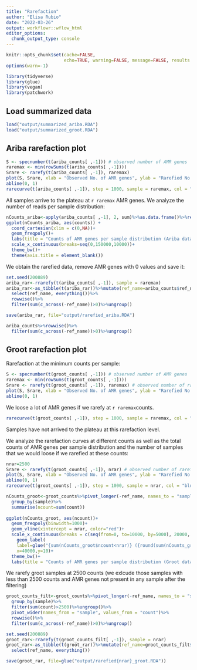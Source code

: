```yaml
---
title: "Rarefaction"
author: "Elisa Rubio"
date: "2022-03-26"
output: workflowr::wflow_html
editor_options:
  chunk_output_type: console
---
```


```r
knitr::opts_chunk$set(cache=FALSE,
                      echo=TRUE, warning=FALSE, message=FALSE, results ='markup')
options(warn=-1)
```

```r
library(tidyverse)
library(glue)
library(vegan)
library(patchwork)
```

## Load summarized data

```r
load("output/summarized_ariba.RDA")
load("output/summarized_groot.RDA")
```

## Ariba rarefaction plot

```r
S <- specnumber(t(ariba_counts[ ,-1])) # observed number of AMR genes
raremax <- min(rowSums(t(ariba_counts[ ,-1])))
Srare <- rarefy(t(ariba_counts[ ,-1]), raremax)
plot(S, Srare, xlab = "Observed No. of AMR genes", ylab = "Rarefied No. of AMR genes", main=glue("Rarefaction at {raremax} counts (Ariba data)"))
abline(0, 1)
rarecurve(t(ariba_counts[ ,-1]), step = 1000, sample = raremax, col = "blue", cex = 0.6, ylab = "AMR genes", main=glue("Rarefaction plot at {raremax} counts (Ariba data)"))
```

All samples arrive to the plateau at `r raremax` AMR genes. 
We analyze the number of reads per sample distribution: 

```r
nCounts_ariba<-apply(ariba_counts[ ,-1], 2, sum)%>%as.data.frame()%>%rename(counts=1)
ggplot(nCounts_ariba, aes(counts)) +
  coord_cartesian(xlim = c(0,NA))+
  geom_freqpoly()+
  labs(title = "Counts of AMR genes per sample distribution (Ariba data)")+
  scale_x_continuous(breaks=seq(0,150000,10000))+
  theme_bw()+
  theme(axis.title = element_blank())
```

We obtain the rarefied data, remove AMR genes with 0 values and save it:

```r
set.seed(200889)
ariba_rar<-rrarefy(t(ariba_counts[ ,-1]), sample = raremax)
ariba_rar<-as_tibble(t(ariba_rar))%>%mutate(ref_name=ariba_counts$ref_name)%>%
  select(ref_name, everything())%>%
  rowwise()%>%
  filter(sum(c_across(-ref_name))>0)%>%ungroup()

save(ariba_rar, file="output/rarefied_ariba.RDA")

```

```r
ariba_counts%>%rowwise()%>%
  filter(sum(c_across(-ref_name))>0)%>%ungroup()
```

## Groot rarefaction plot

Rarefaction at the minimum counts per sample:

```r
S <- specnumber(t(groot_counts[ ,-1])) # observed number of AMR genes
raremax <- min(rowSums(t(groot_counts[ ,-1])))
Srare <- rarefy(t(groot_counts[ ,-1]), raremax) # observed number of rarefied AMR genes
plot(S, Srare, xlab = "Observed No. of AMR genes", ylab = "Rarefied No. of AMR genes", main=glue("Rarefaction at {raremax} counts (Groot data)"))
abline(0, 1)
```

We loose a lot of AMR genes if we rarefy at `r raremax`counts. 

```r
rarecurve(t(groot_counts[ ,-1]), step = 1000, sample = raremax, col = "blue", cex = 0.6, ylab = "AMR genes", label = FALSE, xlim=c(0,10000), main=glue("Rarefaction plot at {raremax} counts (Groot data)"))
```


Samples have not arrived to the plateau at this rarefaction level. 

We analyze the rarefaction curves at different counts as well as the total counts of AMR genes per sample distribution and the number of samples that we would loose if we rarefied at these counts:

```r
nrar=2500
Srare <- rarefy(t(groot_counts[ ,-1]), nrar) # observed number of rarefied AMR genes
plot(S, Srare, xlab = "Observed No. of AMR genes", ylab = "Rarefied No. of AMR genes", main=glue("Rarefaction at {nrar} counts (Groot data)"))
abline(0, 1)
rarecurve(t(groot_counts[ ,-1]), step = 1000, sample = nrar, col = "blue", cex = 0.6, ylab = "AMR genes", label = FALSE, xlim=c(0,10000), main=glue("Rarefaction plot at {nrar} counts (Groot data)"))
```

```r
nCounts_groot<-groot_counts%>%pivot_longer(-ref_name, names_to = "sample", values_to = "count")%>%
  group_by(sample)%>%
  summarise(ncount=sum(count))
  
ggplot(nCounts_groot, aes(ncount))+
  geom_freqpoly(binwidth=1000)+
  geom_vline(xintercept = nrar, color="red")+
  scale_x_continuous(breaks = c(seq(from=0, to=10000, by=5000), 20000, 40000, 60000))+
    geom_label(
    label=glue("{sum(nCounts_groot$ncount<nrar)} ({round(sum(nCounts_groot$ncount<nrar)*100/nrow(nCounts_groot),1)}%) samples have less than {nrar} counts"), 
    x=40000,y=10)+
  theme_bw()+
  labs(title = "Counts of AMR genes per sample distribution (Groot data)")
```

We rarefy groot samples at 2500 counts (we exlcude those samples with less than 2500 counts and AMR genes not present in any sample after the filtering)

```r
groot_counts_filt<-groot_counts%>%pivot_longer(-ref_name, names_to = "sample", values_to = "count")%>%
  group_by(sample)%>%
  filter(sum(count)>2500)%>%ungroup()%>%
  pivot_wider(names_from = "sample", values_from = "count")%>%
  rowwise()%>%
  filter(sum(c_across(-ref_name))>0)%>%ungroup()

set.seed(200889)
groot_rar<-rrarefy(t(groot_counts_filt[ ,-1]), sample = nrar)
groot_rar<-as_tibble(t(groot_rar))%>%mutate(ref_name=groot_counts_filt$ref_name)%>%
  select(ref_name, everything())

save(groot_rar, file=glue("output/rarefied{nrar}_groot.RDA"))
```

